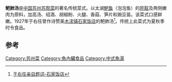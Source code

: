 '''鲃肺汤'''是[[中国|中国]][[苏州|苏州]][[苏帮菜|苏帮菜]]的著名传统菜式。以太湖[[鲃鱼|鲃鱼]]（泡泡鱼）的[[肝脏|肝脏]]及两侧嫩肉为原料，加高汤、绍酒、胡椒粉、火腿、香菇、笋片和豌豆苗。该菜式口感鲜嫩。1927年于右任曾作诗赞美[[木渎镇|木渎镇]][[石家饭店|石家饭店]]的鲃肺汤<ref>[http://sz.jschina.com.cn/tttj/201205/t996543.shtml 于右任亲自题词-石家饭店]{{dead link|date=十一月 2017 |bot=InternetArchiveBot }}</ref>。传统上此菜式为夏秋季时令食品。

==参考==
{{reflist|2}}
      
[[Category:苏州菜|Category:苏州菜]]
[[Category:魚內臟食品|Category:魚內臟食品]]
[[Category:中式魚湯|Category:中式魚湯]]